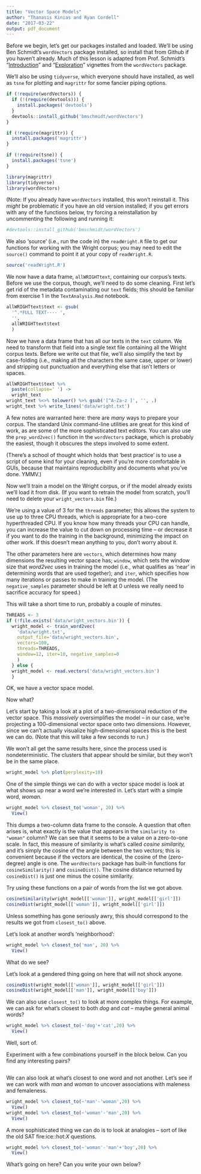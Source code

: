 ```yaml
---
title: "Vector Space Models"
author: "Thanasis Kinias and Ryan Cordell"
date: "2017-03-22"
output: pdf_document
---
```


Before we begin, let’s get our packages installed and loaded.  We’ll be using Ben Schmidt’s `wordVectors` package installed, so install that from Github if you haven’t already.  Much of this lesson is adapted from Prof. Schmidt’s “[Introduction](https://github.com/bmschmidt/wordVectors/blob/master/vignettes/introduction.Rmd)” and “[Exploration](https://github.com/bmschmidt/wordVectors/blob/master/vignettes/exploration.Rmd)” vignettes from the `wordVectors` package.

We’ll also be using `tidyverse`, which everyone should have installed, as well as
`tsne` for plotting and `magrittr` for some fancier piping options.

```r
if (!require(wordVectors)) {
  if (!(require(devtools))) {
    install.packages('devtools')
  }
  devtools::install_github('bmschmidt/wordVectors')
}

if (!require(magrittr)) {
  install.packages('magrittr')
}

if (!require(tsne)) {
  install.packages('tsne')
}

library(magrittr)
library(tidyverse)
library(wordVectors)
```

(Note:  If you already have `wordVectors` installed, this won’t reinstall it.  This _might_ be problematic if you have an old version installed; if you get errors with any of the functions below, try forcing a reinstallation by uncommenting the following and running it:

```r
#devtools::install_github('bmschmidt/wordVectors')
```

We also ‘source’ (i.e., run the code in) the `readWright.R` file to get our functions for working with the Wright corpus; you may need to edit the `source()` command to point it at your copy of `readWright.R`.

```r
source('readWright.R')
```

We now have a data frame, `allWRIGHTtext`, containing our corpus’s texts.  Before we use the corpus, though, we’ll need to do some cleaning.  First let’s get rid of the metadata contaminating our `text` fields; this should be familiar from exercise 1 in the `TextAnalysis.Rmd` notebook.

```r
allWRIGHTtext$text <- gsub(
  '^.*FULL TEXT---- ', 
  '', 
  allWRIGHTtext$text
  )
```

Now we have a data frame that has all our texts in the `text` column.  We need to transform that field into a single text file containing all the Wright corpus texts. Before we write out that file, we’ll also simplify the text by case-folding (i.e., making all the characters the same case, upper or lower) and stripping out punctuation and everything else that isn’t letters or spaces.

```r
allWRIGHTtext$text %>% 
  paste(collapse=' ') ->
  wright_text
wright_text %<>% tolower() %>% gsub('[^A-Za-z ]', '', .)
wright_text %>% write_lines('data/wright.txt')
```

A few notes are warranted here:  there are _many_ ways to prepare your corpus. The standard Unix command-line utilities are great for this kind of work, as are some of the more sophisticated text editors. You can also use the `prep_word2vec()` function in the `wordVectors` package, which is probably the easiest, though it obscures the steps involved to some extent.  

(There’s a school of thought which holds that ‘best practice’ is to use a script of some kind for your cleaning, even if you’re more comfortable in GUIs, because that maintains reproducibility and documents what you’ve done.  YMMV.)

Now we’ll train a model on the Wright corpus, or if the model already exists we’ll load it from disk.  (If you want to retrain the model from scratch, you’ll need to delete your `wright_vectors.bin` file.)

We’re using a value of 3 for the `threads` parameter; this allows the system to use up to three CPU threads, which is appropriate for a two-core hyperthreaded CPU.  If you know how many threads your CPU can handle, you can increase the value to cut down on processing time – or decrease it if you want to do the training in the background, minimizing the impact on other work.  If this doesn’t mean anything to you, don’t worry about it.

The other parameters here are `vectors`, which determines how many dimensions the resulting vector space has; `window`, which sets the window size that _word2vec_ uses in training the model (i.e., what qualifies as ‘near’ in determining words that are used together); and `iter`, which specifies how many iterations or passes to make in training the model. (The `negative_samples` parameter should be left at 0 unless we really need to sacrifice accuracy for speed.)

This will take a short time to run, probably a couple of minutes.

```r
THREADS <- 3
if (!file.exists('data/wright_vectors.bin')) {
  wright_model <- train_word2vec(
    'data/wright.txt',
    output_file='data/wright_vectors.bin',
    vectors=100,
    threads=THREADS,
    window=12, iter=10, negative_samples=0
    )
  } else {
  wright_model <- read.vectors('data/wright_vectors.bin')
  }
```

OK, we have a vector space model.

Now what?

Let’s start by taking a look at a plot of a two-dimensional reduction of the vector space.  This _massively_ oversimplifies the model – in our case, we’re projecting a 100-dimensional vector space onto two dimensions.  However, since we can’t actually visualize high-dimensional spaces this is the best we can do.  (Note that this will take a few seconds to run.)

We won’t all get the same results here, since the process used is nondeterministic.  The clusters that appear should be similar, but they won’t be in the same place.

```r
wright_model %>% plot(perplexity=10)
```

One of the simple things we can do with a vector space model is look at what shows up near a word we’re interested in.  Let’s start with a simple word, _woman._

```r
wright_model %>% closest_to('woman', 20) %>%
  View()
```

This dumps a two-column data frame to the console. A question that often arises is, what exactly is the value that appears in the `similarity to "woman"` column?  We can see that it seems to be a value on a zero-to-one scale.  In fact, this measure of similarity is what’s called _cosine similarity,_ and it’s simply the cosine of the angle between the two vectors; this is convenient because if the vectors are identical, the cosine of the (zero-degree) angle is one.  The `wordVectors` package has built-in functions for `cosineSimilarity()` and `cosineDist()`.  The cosine distance returned by `cosineDist()` is just one minus the cosine similarity.

Try using these functions on a pair of words from the list we got above.

```r
cosineSimilarity(wright_model[['woman']], wright_model[['girl']])
cosineDist(wright_model[['woman']], wright_model[['girl']])
```

Unless something has gone seriously awry, this should correspond to the results we got from `closest_to()` above.

Let’s look at another word’s ‘neighborhood’:

```r
wright_model %>% closest_to('man', 20) %>%
  View()
```

What do we see?

Let’s look at a gendered thing going on here that will not shock anyone.

```r
cosineDist(wright_model[['woman']], wright_model[['girl']])
cosineDist(wright_model[['man']], wright_model[['boy']])
```

We can also use `closest_to()` to look at more complex things.  For example, we can ask for what’s closest to both _dog_ and _cat_ – maybe general animal words?

```r
wright_model %>% closest_to(~'dog'+'cat',20) %>%
  View()
```

Well, sort of.

Experiment with a few combinations yourself in the block below. Can you find any interesting pairs?

```r

```

We can also look at what’s closest to one word and not another.  Let’s see if we can work with _man_ and _woman_ to uncover associations with maleness and femaleness.

```r
wright_model %>% closest_to(~'man'-'woman',20) %>%
  View()
wright_model %>% closest_to(~'woman'-'man',20) %>%
  View()
```

A more sophisticated thing we can do is to look at analogies – sort of like the old SAT fire:ice::hot:_X_ questions.  

```r
wright_model %>% closest_to(~'woman'-'man'+'boy',20) %>%
  View()
```

What’s going on here? Can you write your own below?

```r

```
